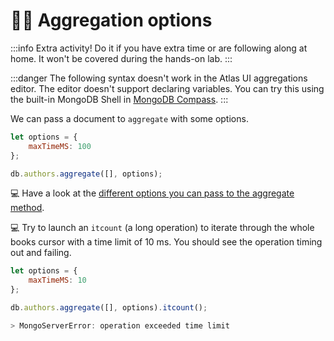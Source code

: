 
# 🦸‍♂️ Aggregation options

:::info
Extra activity! Do it if you have extra time or are following along at home. It won't be covered during the hands-on lab.
:::

:::danger
The following syntax doesn't work in the Atlas UI aggregations editor. The editor doesn't support declaring variables. You can try this using the built-in MongoDB Shell in [MongoDB Compass](https://www.mongodb.com/products/tools/compass).
:::


We can pass a document to `aggregate` with some options.


<Tabs groupId="aggregations">
  <TabItem value="mongodb-shell" label="MongoDB Shell">

```js
let options = {
    maxTimeMS: 100
};

db.authors.aggregate([], options);
```

  </TabItem>
</Tabs>

💻 Have a look at the [different options you can pass to the aggregate method](https://www.mongodb.com/docs/manual/reference/method/db.collection.aggregate/#mongodb-method-db.collection.aggregate).


💻 Try to launch an `itcount` (a long operation) to iterate through the whole books cursor with a time limit of 10 ms. You should see the operation timing out and failing.

<Tabs groupId="aggregations">
  <TabItem value="mongodb-shell" label="MongoDB Shell">

```js
let options = {
    maxTimeMS: 10
};

db.authors.aggregate([], options).itcount();

> MongoServerError: operation exceeded time limit
```

  </TabItem>
</Tabs>